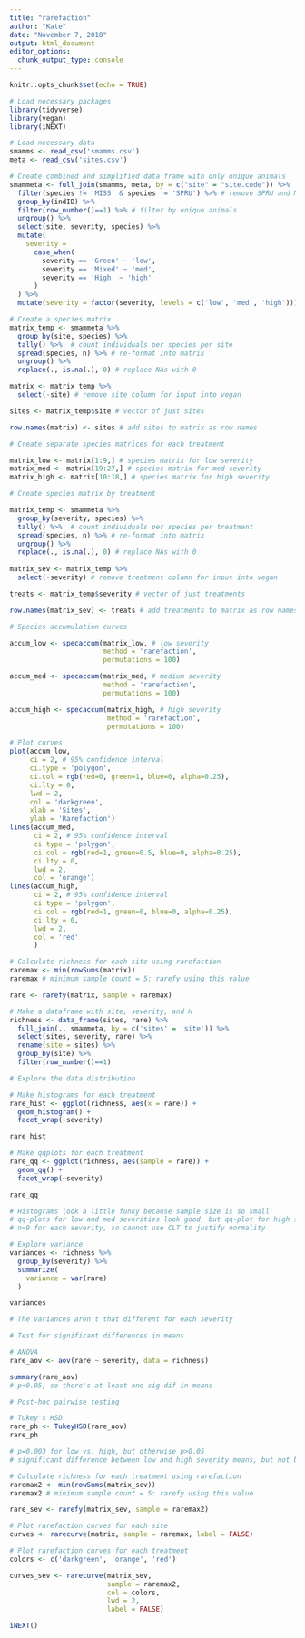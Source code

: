 ```yaml
---
title: "rarefaction"
author: "Kate"
date: "November 7, 2018"
output: html_document
editor_options: 
  chunk_output_type: console
---
```


```r
knitr::opts_chunk$set(echo = TRUE)
```


```r

# Load necessary packages
library(tidyverse)
library(vegan)
library(iNEXT)

# Load necessary data
smamms <- read_csv('smamms.csv')
meta <- read_csv('sites.csv')

```


```r

# Create combined and simplified data frame with only unique animals
smammeta <- full_join(smamms, meta, by = c("site" = "site.code")) %>% 
  filter(species != 'MISS' & species != 'SPRU') %>% # remove SPRU and MISS
  group_by(indID) %>% 
  filter(row_number()==1) %>% # filter by unique animals
  ungroup() %>% 
  select(site, severity, species) %>% 
  mutate(
    severity = 
      case_when(
        severity == 'Green' ~ 'low',
        severity == 'Mixed' ~ 'med',
        severity == 'High' ~ 'high'
      )
  ) %>% 
  mutate(severity = factor(severity, levels = c('low', 'med', 'high')))

```


```r

# Create a species matrix
matrix_temp <- smammeta %>% 
  group_by(site, species) %>% 
  tally() %>%  # count individuals per species per site
  spread(species, n) %>% # re-format into matrix
  ungroup() %>% 
  replace(., is.na(.), 0) # replace NAs with 0

matrix <- matrix_temp %>% 
  select(-site) # remove site column for input into vegan

sites <- matrix_temp$site # vector of just sites

row.names(matrix) <- sites # add sites to matrix as row names

# Create separate species matrices for each treatment

matrix_low <- matrix[1:9,] # species matrix for low severity
matrix_med <- matrix[19:27,] # species matrix for med severity
matrix_high <- matrix[10:18,] # species matrix for high severity

# Create species matrix by treatment

matrix_temp <- smammeta %>% 
  group_by(severity, species) %>% 
  tally() %>%  # count individuals per species per treatment
  spread(species, n) %>% # re-format into matrix
  ungroup() %>% 
  replace(., is.na(.), 0) # replace NAs with 0
  
matrix_sev <- matrix_temp %>% 
  select(-severity) # remove treatment column for input into vegan

treats <- matrix_temp$severity # vector of just treatments

row.names(matrix_sev) <- treats # add treatments to matrix as row names

```


```r

# Species accumulation curves

accum_low <- specaccum(matrix_low, # low severity
                       method = 'rarefaction', 
                       permutations = 100)

accum_med <- specaccum(matrix_med, # medium severity
                       method = 'rarefaction',
                       permutations = 100)

accum_high <- specaccum(matrix_high, # high severity
                        method = 'rarefaction',
                        permutations = 100)

# Plot curves
plot(accum_low,
     ci = 2, # 95% confidence interval
     ci.type = 'polygon',
     ci.col = rgb(red=0, green=1, blue=0, alpha=0.25),
     ci.lty = 0,
     lwd = 2,
     col = 'darkgreen',
     xlab = 'Sites',
     ylab = 'Rarefaction')
lines(accum_med,
      ci = 2, # 95% confidence interval
      ci.type = 'polygon',
      ci.col = rgb(red=1, green=0.5, blue=0, alpha=0.25),
      ci.lty = 0,
      lwd = 2,
      col = 'orange')
lines(accum_high,
      ci = 2, # 95% confidence interval
      ci.type = 'polygon',
      ci.col = rgb(red=1, green=0, blue=0, alpha=0.25),
      ci.lty = 0,
      lwd = 2,
      col = 'red'
      )

```


```r

# Calculate richness for each site using rarefaction
raremax <- min(rowSums(matrix))
raremax # minimum sample count = 5: rarefy using this value

rare <- rarefy(matrix, sample = raremax)

# Make a dataframe with site, severity, and H
richness <- data_frame(sites, rare) %>% 
  full_join(., smammeta, by = c('sites' = 'site')) %>% 
  select(sites, severity, rare) %>% 
  rename(site = sites) %>% 
  group_by(site) %>% 
  filter(row_number()==1)

```


```r

# Explore the data distribution

# Make histograms for each treatment
rare_hist <- ggplot(richness, aes(x = rare)) +
  geom_histogram() +
  facet_wrap(~severity)

rare_hist

# Make qqplots for each treatment
rare_qq <- ggplot(richness, aes(sample = rare)) +
  geom_qq() +
  facet_wrap(~severity)

rare_qq

# Histograms look a little funky because sample size is so small
# qq-plots for low and med severities look good, but qq-plot for high severity is skewed towards 0
# n=9 for each severity, so cannot use CLT to justify normality

```


```r

# Explore variance
variances <- richness %>% 
  group_by(severity) %>% 
  summarize(
    variance = var(rare)
  )

variances

# The variances aren't that different for each severity

```


```r

# Test for significant differences in means

# ANOVA
rare_aov <- aov(rare ~ severity, data = richness)

summary(rare_aov)
# p<0.05, so there's at least one sig dif in means

# Post-hoc pairwise testing

# Tukey's HSD
rare_ph <- TukeyHSD(rare_aov)
rare_ph

# p=0.003 for low vs. high, but otherwise p>0.05
# significant difference between low and high severity means, but not between med vs. low or high severities

```


```r

# Calculate richness for each treatment using rarefaction
raremax2 <- min(rowSums(matrix_sev))
raremax2 # minimum sample count = 5: rarefy using this value

rare_sev <- rarefy(matrix_sev, sample = raremax2)

```


```r

# Plot rarefaction curves for each site
curves <- rarecurve(matrix, sample = raremax, label = FALSE)

# Plot rarefaction curves for each treatment
colors <- c('darkgreen', 'orange', 'red')

curves_sev <- rarecurve(matrix_sev,
                        sample = raremax2,
                        col = colors,
                        lwd = 2,
                        label = FALSE)

iNEXT()

```
